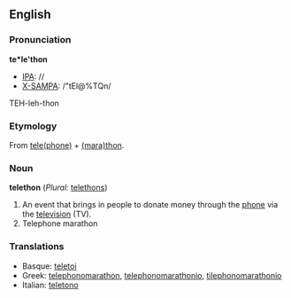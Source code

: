 ==English==
===Pronunciation===
'''te*le'thon'''
*[[IPA]]: //
*[[X-SAMPA]]: /"tEl@%TQn/
TEH-leh-thon

===Etymology===
From [[telephone|tele(phone)]] + [[marathon|(mara)thon]].

===Noun===
'''telethon''' (''Plural:'' [[telethons]])
#An event that brings in people to donate money through the [[phone]] via the [[television]] (TV).
#Telephone marathon

===Translations===
*Basque: [[teletoi]]
*Greek: [[telephonomarathon]], [[telephonomarathonio]], [[tilephonomarathonio]]
*Italian: [[teletono]]